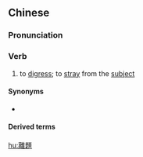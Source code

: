 ==Chinese==
{{zh-forms|s=离题}}

===Pronunciation===
{{zh-pron
|m=lítí
|c=lei4 tai4
|cat=v
}}

===Verb===
{{zh-verb}}

# to [[digress]]; to [[stray]] from the [[subject]]

====Synonyms====
* {{zh-l|跑題}}

====Derived terms====
{{zh-der|離題萬里}}

[[hu:離題]]